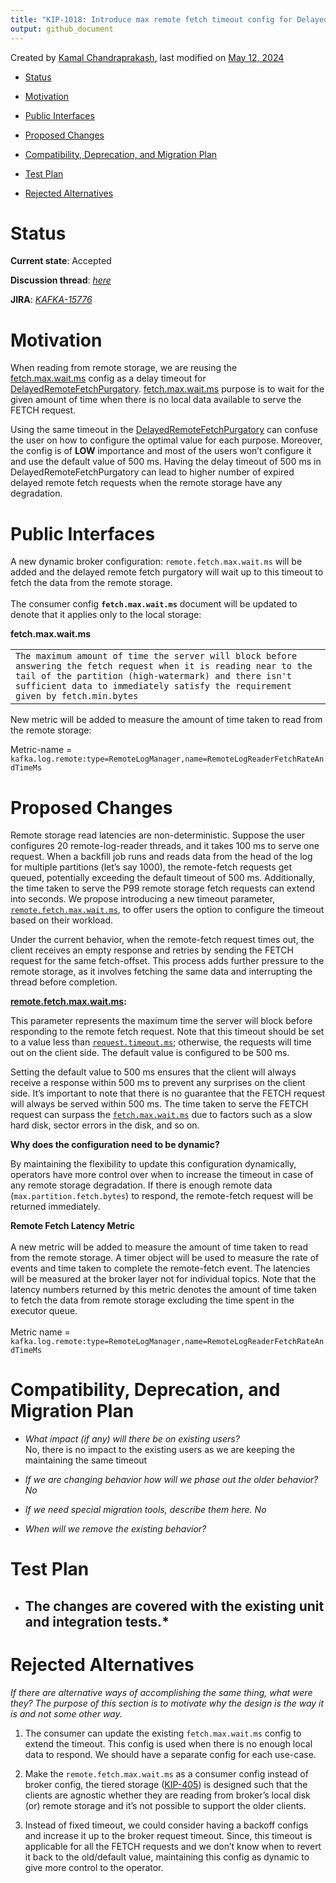 ```yaml
---
title: "KIP-1018: Introduce max remote fetch timeout config for DelayedRemoteFetch requests"
output: github_document
---
```


Created by [Kamal Chandraprakash](https://cwiki.apache.org/confluence/display/~ckamal), last modified on [May 12, 2024](https://cwiki.apache.org/confluence/pages/diffpagesbyversion.action?pageId=288885825&selectedPageVersions=9&selectedPageVersions=10 "Show changes")

-   [Status](https://cwiki.apache.org/confluence/display/KAFKA/KIP-1018%3A+Introduce+max+remote+fetch+timeout+config+for+DelayedRemoteFetch+requests#KIP1018:IntroducemaxremotefetchtimeoutconfigforDelayedRemoteFetchrequests-Status)

-   [Motivation](https://cwiki.apache.org/confluence/display/KAFKA/KIP-1018%3A+Introduce+max+remote+fetch+timeout+config+for+DelayedRemoteFetch+requests#KIP1018:IntroducemaxremotefetchtimeoutconfigforDelayedRemoteFetchrequests-Motivation)

-   [Public Interfaces](https://cwiki.apache.org/confluence/display/KAFKA/KIP-1018%3A+Introduce+max+remote+fetch+timeout+config+for+DelayedRemoteFetch+requests#KIP1018:IntroducemaxremotefetchtimeoutconfigforDelayedRemoteFetchrequests-PublicInterfaces)

-   [Proposed Changes](https://cwiki.apache.org/confluence/display/KAFKA/KIP-1018%3A+Introduce+max+remote+fetch+timeout+config+for+DelayedRemoteFetch+requests#KIP1018:IntroducemaxremotefetchtimeoutconfigforDelayedRemoteFetchrequests-ProposedChanges)

-   [Compatibility, Deprecation, and Migration Plan](https://cwiki.apache.org/confluence/display/KAFKA/KIP-1018%3A+Introduce+max+remote+fetch+timeout+config+for+DelayedRemoteFetch+requests#KIP1018:IntroducemaxremotefetchtimeoutconfigforDelayedRemoteFetchrequests-Compatibility,Deprecation,andMigrationPlan)

-   [Test Plan](https://cwiki.apache.org/confluence/display/KAFKA/KIP-1018%3A+Introduce+max+remote+fetch+timeout+config+for+DelayedRemoteFetch+requests#KIP1018:IntroducemaxremotefetchtimeoutconfigforDelayedRemoteFetchrequests-TestPlan)

-   [Rejected Alternatives](https://cwiki.apache.org/confluence/display/KAFKA/KIP-1018%3A+Introduce+max+remote+fetch+timeout+config+for+DelayedRemoteFetch+requests#KIP1018:IntroducemaxremotefetchtimeoutconfigforDelayedRemoteFetchrequests-RejectedAlternatives)

# Status

**Current state**: Accepted

**Discussion thread**: [*here*](https://lists.apache.org/thread/9x21hzpxzmrt7xo4vozl17d70fkg3chk) *\
*

**JIRA**: [*KAFKA-15776*](https://issues.apache.org/jira/browse/KAFKA-15776)

# Motivation

When reading from remote storage, we are reusing the [fetch.max.wait.ms](https://kafka.apache.org/documentation/#consumerconfigs_fetch.max.wait.ms) config as a delay timeout for [DelayedRemoteFetchPurgatory](https://github.com/apache/kafka/blob/trunk/core/src/main/scala/kafka/server/DelayedRemoteFetch.scala#L41). [fetch.max.wait.ms](https://kafka.apache.org/documentation/#consumerconfigs_fetch.max.wait.ms) purpose is to wait for the given amount of time when there is no local data available to serve the FETCH request.

Using the same timeout in the [DelayedRemoteFetchPurgatory](https://github.com/apache/kafka/blob/trunk/core/src/main/scala/kafka/server/DelayedRemoteFetch.scala#L41) can confuse the user on how to configure the optimal value for each purpose. Moreover, the config is of **LOW** importance and most of the users won't configure it and use the default value of 500 ms. Having the delay timeout of 500 ms in DelayedRemoteFetchPurgatory can lead to higher number of expired delayed remote fetch requests when the remote storage have any degradation.

# Public Interfaces

A new dynamic broker configuration: `remote.fetch.max.wait.ms` will be added and the delayed remote fetch purgatory will wait up to this timeout to fetch the data from the remote storage.\
\
The consumer config **`fetch.max.wait.ms`** document will be updated to denote that it applies only to the local storage:\

**fetch.max.wait.ms**

|                                                                                                                                                                                                                                                             |
|-------------------------------------------------------------------------------------------------------------------------------------------------------------------------------------------------------------------------------------------------------------|
| `The maximum amount of time the server will block before answering the fetch request when it is reading near to the tail of the partition (high-watermark) and there isn't sufficient data to immediately satisfy the requirement given by fetch.min.bytes` |

New metric will be added to measure the amount of time taken to read from the remote storage:

Metric-name = `kafka.log.remote:type=RemoteLogManager,name=RemoteLogReaderFetchRateAndTimeMs`

# Proposed Changes

Remote storage read latencies are non-deterministic. Suppose the user configures 20 remote-log-reader threads, and it takes 100 ms to serve one request. When a backfill job runs and reads data from the head of the log for multiple partitions (let's say 1000), the remote-fetch requests get queued, potentially exceeding the default timeout of 500 ms. Additionally, the time taken to serve the P99 remote storage fetch requests can extend into seconds. We propose introducing a new timeout parameter, [`remote.fetch.max.wait.ms`](http://remote.fetch.max.wait.ms), to offer users the option to configure the timeout based on their workload.

Under the current behavior, when the remote-fetch request times out, the client receives an empty response and retries by sending the FETCH request for the same fetch-offset. This process adds further pressure to the remote storage, as it involves fetching the same data and interrupting the thread before completion.

[**remote.fetch.max.wait.ms**](http://remote.fetch.max.wait.ms)**:**

This parameter represents the maximum time the server will block before responding to the remote fetch request. Note that this timeout should be set to a value less than [`request.timeout.ms`](http://request.timeout.ms); otherwise, the requests will time out on the client side. The default value is configured to be 500 ms.

Setting the default value to 500 ms ensures that the client will always receive a response within 500 ms to prevent any surprises on the client side. It's important to note that there is no guarantee that the FETCH request will always be served within 500 ms. The time taken to serve the FETCH request can surpass the [`fetch.max.wait.ms`](http://fetch.max.wait.ms) due to factors such as a slow hard disk, sector errors in the disk, and so on.

**Why does the configuration need to be dynamic?**

By maintaining the flexibility to update this configuration dynamically, operators have more control over when to increase the timeout in case of any remote storage degradation. If there is enough remote data (`max.partition.fetch.bytes`) to respond, the remote-fetch request will be returned immediately.

**Remote Fetch Latency Metric\
\
**A new metric will be added to measure the amount of time taken to read from the remote storage. A timer object will be used to measure the rate of events and time taken to complete the remote-fetch event. The latencies will be measured at the broker layer not for individual topics. Note that the latency numbers returned by this metric denotes the amount of time taken to fetch the data from remote storage excluding the time spent in the executor queue.\
\
Metric name = `kafka.log.remote:type=RemoteLogManager,name=RemoteLogReaderFetchRateAndTimeMs`

# Compatibility, Deprecation, and Migration Plan

-   *What impact (if any) will there be on existing users? \
    *No, there is no impact to the existing users as we are keeping the maintaining the same timeout

-   *If we are changing behavior how will we phase out the older behavior? No*

-   *If we need special migration tools, describe them here. No*

-   *When will we remove the existing behavior?*

# Test Plan

-   The changes are covered with the existing unit and integration tests.\*\
    -   

# Rejected Alternatives

*If there are alternative ways of accomplishing the same thing, what were they? The purpose of this section is to motivate why the design is the way it is and not some other way.*

1.  The consumer can update the existing `fetch.max.wait.ms` config to extend the timeout. This config is used when there is no enough local data to respond. We should have a separate config for each use-case.

2.  Make the `remote.fetch.max.wait.ms` as a consumer config instead of broker config, the tiered storage ([KIP-405](https://cwiki.apache.org/confluence/display/KAFKA/KIP-405%3A+Kafka+Tiered+Storage)) is designed such that the clients are agnostic whether they are reading from broker's local disk (or) remote storage and it's not possible to support the older clients.

3.  Instead of fixed timeout, we could consider having a backoff configs and increase it up to the broker request timeout. Since, this timeout is applicable for all the FETCH requests and we don't know when to revert it back to the old/default value, maintaining this config as dynamic to give more control to the operator.
